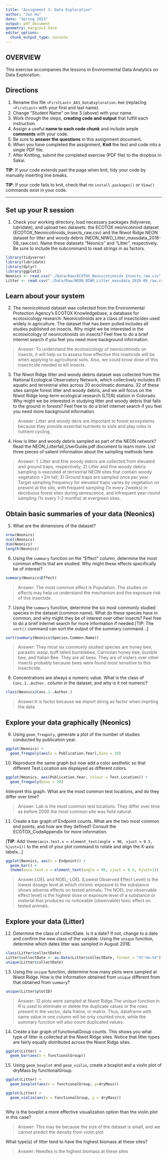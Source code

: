 ```yaml
---
title: "Assignment 3: Data Exploration"
author: "Jun Hu"
date: "Spring 2023"
output: pdf_document
geometry: margin=2.54cm
editor_options: 
  chunk_output_type: console
---
```


## OVERVIEW

This exercise accompanies the lessons in Environmental Data Analytics on Data Exploration.

## Directions

1.  Rename this file `<FirstLast>_A03_DataExploration.Rmd` (replacing `<FirstLast>` with your first and last name).
2.  Change "Student Name" on line 3 (above) with your name.
3.  Work through the steps, **creating code and output** that fulfill each instruction. 
4.  Assign a useful **name to each code chunk** and include ample **comments** with your code.
5.  Be sure to **answer the questions** in this assignment document.
6.  When you have completed the assignment, **Knit** the text and code into a single PDF file.
7.  After Knitting, submit the completed exercise (PDF file) to the dropbox in Sakai.

**TIP**: If your code extends past the page when knit, tidy your code by manually inserting line breaks.

**TIP**: If your code fails to knit, check that no `install.packages()` or `View()` commands exist in your code. 

---


## Set up your R session

1.  Check your working directory, load necessary packages (tidyverse, lubridate), and upload two datasets: the ECOTOX neonicotinoid dataset (ECOTOX_Neonicotinoids_Insects_raw.csv) and the Niwot Ridge NEON dataset for litter and woody debris (NEON_NIWO_Litter_massdata_2018-08_raw.csv). Name these datasets "Neonics" and "Litter", respectively. Be sure to include the subcommand to read strings in as factors.

```r
library(tidyverse)
library(lubridate)
library(dplyr)
library(ggplot2)
Neonics <- read.csv("./Data/Raw/ECOTOX_Neonicotinoids_Insects_raw.csv",stringsAsFactors = TRUE)
Litter <- read.csv("./Data/Raw/NEON_NIWO_Litter_massdata_2018-08_raw.csv",stringsAsFactors = TRUE)
```

## Learn about your system

2.  The neonicotinoid dataset was collected from the Environmental Protection Agency's ECOTOX Knowledgebase, a database for ecotoxicology research. Neonicotinoids are a class of insecticides used widely in agriculture. The dataset that has been pulled includes all studies published on insects. Why might we be interested in the ecotoxicology of neonicotinoids on insects? Feel free to do a brief internet search if you feel you need more background information.

> Answer: To understand the ecotoxicology of neonicotinoids on insects, it will help us to assess how effective this inseticide will be when applying to agricultural soils. Also, we could know dose of this insecticide needed to kill insects. 

3.  The Niwot Ridge litter and woody debris dataset was collected from the National Ecological Observatory Network, which collectively includes 81 aquatic and terrestrial sites across 20 ecoclimatic domains. 32 of these sites sample forest litter and woody debris, and we will focus on the Niwot Ridge long-term ecological research (LTER) station in Colorado. Why might we be interested in studying litter and woody debris that falls to the ground in forests? Feel free to do a brief internet search if you feel you need more background information.

> Answer: Litter and woody deris are important to forest ecosystems because they provide essential nutrients to soils and play roles in nutrient cycling.

4.  How is litter and woody debris sampled as part of the NEON network? Read the NEON_Litterfall_UserGuide.pdf document to learn more. List three pieces of salient information about the sampling methods here:

> Answer: 
 1. Litter and fine woody debris are collected from elevated and ground traps, respectively; 2) Litter and fine woody debris sampling is executed at terrestrial NEON sites that contain woody vegetation >2m tall; 3) Ground traps are sampled once per year. Target sampling frequency for elevated traps varies by vegetation on present at the site, with frequent sampling (1x every 2weeks) in deciduous forest sites during senescence, and infrequent year-round sampling (1x every 1-2 months) at evergreen sites.

## Obtain basic summaries of your data (Neonics)

5.  What are the dimensions of the dataset?

```r
nrow(Neonics)
ncol(Neonics)
dim(Neonics)
length(Neonics)
```

6.  Using the `summary` function on the "Effect" column, determine the most common effects that are studied. Why might these effects specifically be of interest?

```r
summary(Neonics$Effect)
```

> Answer: The most common effect is Population. The studies on effects may help us understand the mechanism and the exposure risk of this insectide.


7.  Using the `summary` function, determine the six most commonly studied species in the dataset (common name). What do these species have in common, and why might they be of interest over other insects? Feel free to do a brief internet search for more information if needed.[TIP: The `sort()` command can sort the output of the summary command...]

```r
sort(summary(Neonics$Species.Common.Name))
```

> Answer: They most six commonly studied species are honey bee, parasitic wasp, buff tailed bumblebee, Carniolan honey bee, bumble bee, and Italian Bee. They are all bees. They are of insters over other insects probably because bees were found most sensitive to this insecticide.

8.  Concentrations are always a numeric value. What is the class of `Conc.1..Author.` column in the dataset, and why is it not numeric?

```r
class(Neonics$Conc.1..Author.)
```

> Answer:It is factor because we import string as factor when imprting the data

## Explore your data graphically (Neonics)

9.  Using `geom_freqpoly`, generate a plot of the number of studies conducted by publication year.

```r
ggplot(Neonics) +
  geom_freqpoly(aes(x = Publication.Year),bins = 20)
```

10. Reproduce the same graph but now add a color aesthetic so that different Test.Location are displayed as different colors.

```r
ggplot(Neonics, aes(Publication.Year, colour = Test.Location)) +
  geom_freqpoly(bins = 20)
```

Interpret this graph. What are the most common test locations, and do they differ over time?

> Answer: Lab is the most common test locations. They differ over time as before 2000 the most common site was field natural.

11. Create a bar graph of Endpoint counts. What are the two most common end points, and how are they defined? Consult the ECOTOX_CodeAppendix for more information. 

[**TIP**: Add `theme(axis.text.x = element_text(angle = 90, vjust = 0.5, hjust=1))` to the end of your plot command to rotate and align the X-axis labels...]

```r
ggplot(Neonics, aes(x = Endpoint)) +
  geom_bar() +
  theme(axis.text.x = element_text(angle = 90, vjust = 0.5, hjust=1))
```

> Answer:LOEL and NOEL; LOEL (Lowest Observed Effect Level) is the lowest dosage level at which chronic exposure to the substance shows adverse effects on tested animals; The NOEL (no observable effect level) is the highest dose or exposure level of a substance or material that produces no noticeable (observable) toxic effect on tested animals.

## Explore your data (Litter)

12. Determine the class of collectDate. Is it a date? If not, change to a date and confirm the new class of the variable. Using the `unique` function, determine which dates litter was sampled in August 2018.

```r
class(Litter$collectDate)
Litter$collectDate <- as.Date(Litter$collectDate, format = "%Y-%m-%d") 
unique(Litter$collectDate)
```


13. Using the `unique` function, determine how many plots were sampled at Niwot Ridge. How is the information obtained from `unique` different from that obtained from `summary`?

```r
unique(Litter$plotID)
```

> Answer: 12 plots were sampled at Niwot Ridge.The unique function in R is used to eliminate or delete the duplicate values or the rows present in the vector, data frame, or matrix. Thus, dataframe with same value in one column will be only counted once, while the summary function will also count duplicated values. 

14. Create a bar graph of functionalGroup counts. This shows you what type of litter is collected at the Niwot Ridge sites. Notice that litter types are fairly equally distributed across the Niwot Ridge sites.

```r
ggplot(Litter) +
  geom_bar(aes(x = functionalGroup))
```

15. Using `geom_boxplot` and `geom_violin`, create a boxplot and a violin plot of dryMass by functionalGroup.

```r
ggplot(Litter) +
  geom_boxplot(aes(x = functionalGroup, y=dryMass))

ggplot(Litter) +
  geom_violin(aes(x = functionalGroup, y = dryMass)) 
              
```

Why is the boxplot a more effective visualization option than the violin plot in this case?

> Answer: This may be because the size of the dataset is small, and we cannot predict the density from violin plot

What type(s) of litter tend to have the highest biomass at these sites?

> Answer: Needles is the highest biomass at these sites
